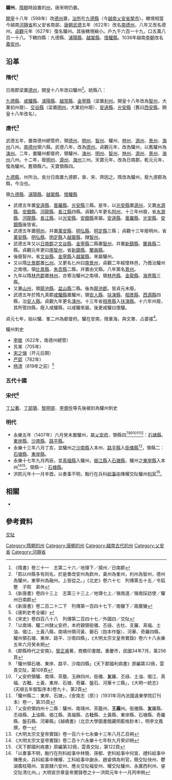 '''驩州'''，[[隋朝|隋朝]]時設置的[[州|州]]，唐宋明仍置。

[[開皇|開皇]]十八年（598年）改[[德州_(南梁)|德州]]置，[[治所|治所]]在[[九德縣|九德縣]]（今[[越南|越南]][[乂安省|乂安省]][[榮市|榮市]]）。轄境相當今越南[[河靜省|河靜省]]和乂安省南部。[[唐朝|唐朝]][[武德|武德]]五年（622年）改名[[南德州|南德州]]，八年又改名德州。[[貞觀_(唐朝)|貞觀]]元年（627年）復名驩州。其後轄境縮小。戶九千六百一十九，口五萬八百一十八。下轄四縣：九德縣、[[浦陽縣_(西晉)|浦陽縣]]、[[越裳縣|越裳縣]]、[[懷驩縣|懷驩縣]]。1036年越南[[李朝|李朝]]改名[[義安州|義安州]]。

== 沿革 ==
=== 隋代<ref>《隋書》卷三十一　志第二十六／地理下／揚州／日南郡</ref> ===
日南郡梁置[[德州|德州]]，開皇十八年改曰驩州<ref>「熙以州縣多有同名，於是奏改安州為欽州，黃州為峯州，利州為智州，德州為驩州，東寧州為融州。上皆從之。」《北史》卷六十七　列傳第五十五／令狐整　子熙　弟休</ref>。統縣八：

[[九德縣|九德縣]]、[[咸驩縣|咸驩縣]]、[[浦陽縣|浦陽縣]]、[[越常縣|越常縣]]、[[金寧縣|金寧縣]]（梁置[[利州|利州]]。開皇十八年改為[[智州|智州]]，大業初州廢）、[[交谷縣|交谷縣]]（梁置[[明州_(开元)|明州]]，大業初州廢）、[[安遠縣|安遠縣]]、[[光安縣|光安縣]]（舊曰[[西安縣|西安縣]]，開皇十八年改名）。
=== 唐代<ref>《新唐書》卷四十三上　志第三十三上／地理七上／嶺南道／嶺南採訪使／驩州日南郡</ref> ===

武德五年，置南德州總管府，領[[德州|德州]]、[[明州_(开元)|明州]]、[[智州|智州]]、驩州、[[林州|林州]]、[[源州|源州]]、[[景州|景州]]、[[海州|海州]]八州。[[南德州|南德州]]領六縣。武德八年，改為[[德州|德州]]。貞觀元年，改為驩州，以舊驩州為[[演州|演州]]。二年，置驩州都督府，領驩州、[[演州|演州]]、[[明州_(开元)|明州]]、[[智州|智州]]、[[林州|林州]]、[[源州|源州]]、[[景州|景州]]、[[海州|海州]]八州。十二年，廢[[明州_(开元)|明州]]、[[源州|源州]]、[[海州|海州]]三州。天寶元年，改為日南郡。乾元元年，復為驩州。舊領縣六。天寶領縣四。

[[九德縣|九德縣]]，州所治。吳分日南置九德郡，晉、宋、齊因之。隋改為驩州，廢九德郡為縣，今治也。

領[[九德縣|九德縣]]、[[浦陽縣|浦陽縣]]、[[越裳縣|越裳縣]]、[[懷驩縣|懷驩縣]]
 
* 武德五年置[[安遠縣|安遠縣]]、[[曇羅縣|曇羅縣]]、[[光安縣|光安縣]]三縣。是年，以[[光安縣|光安縣]]置[[源州|源州]]，又置[[水源縣|水源縣]]、[[安銀縣|安銀縣]]、[[河龍縣|河龍縣]]、[[長江縣|長江縣]]四縣。貞觀八年更名[[阿州|阿州]]，十三年州廢，省[[水源縣|水源縣]]、[[河龍縣|河龍縣]]、[[長江縣|長江縣]]，以[[光安縣|光安縣]]、[[安銀縣|安銀縣]]來屬。[[安遠縣|安遠縣]]、[[曇羅縣|曇羅縣]]、[[光安縣|光安縣]]、[[安銀縣|安銀縣]]後皆省。
* 武德五年置[[明州_(开元)|明州]]，幷置[[萬安縣|萬安縣]]、[[明弘縣|明弘縣]]、[[明定縣|明定縣]]三縣； 貞觀十三年廢明州，省[[萬安縣|萬安縣]]、[[明弘縣|明弘縣]]、[[明定縣|明定縣]]入[[越裳縣|越裳縣]]，隸[[智州|智州]]。
* 武德五年又以[[日南郡|日南郡]]之[[文谷縣|文谷縣]]、[[金寧縣|金寧縣]]二縣置[[智州|智州]]，幷置[[新鎮縣|新鎮縣]]、[[闍員縣|闍員縣]]二縣。貞觀元年更曰[[南智州|南智州]]，省[[新鎮縣|新鎮縣]]、[[闍員縣|闍員縣]]。
* 後廢智州，省[[文谷縣|文谷縣]]、[[金寧縣|金寧縣]]入[[越裳縣|越裳縣]]，來屬驩州。
* 又以隋[[比景郡|比景郡]]置[[匕州|匕州]]。又更名匕州曰[[南景州|南景州]]，貞觀二年綏懷林邑，乃僑治驩州之南境，領[[比景縣|比景縣]]、[[朱吾縣|朱吾縣]]二縣，幷置由文縣。八年第名[[景州|景州]]。
* 九年以隋[[林邑郡|林邑郡]]置[[林州|林州]]，亦寄治驩州之南境，領[[林邑縣|林邑縣]]、[[金龍縣|金龍縣]]、[[海界縣|海界縣]]三縣。
* 又置[[山州|山州]]，領[[龍池縣|龍池縣]]、[[盆山縣|盆山縣]]二縣。後為[[龍池郡|龍池郡]]。皆貞元末廢。
* 武德五年於隋九真郡[[咸驩縣|咸驩縣]]置驩州，領[[安人縣|安人縣]]、[[扶演縣|扶演縣]]、[[相景縣|相景縣]]、[[西源縣|西源縣]]四縣，治[[安人縣|安人縣]]。貞觀九年更名[[演州|演州]]。十三年省[[相景縣|相景縣]]入[[扶演縣|扶演縣]]。十六年州廢，其所管四縣，廢入咸驩縣，以咸驩來屬。後更咸驩曰懷驩。

貞元七年，始以驩、峯二州為都督府。驩在安南，限重海，與文單、占婆接<ref>《新唐書》卷二百二十二下　列傳第一百四十七下／南蠻下／兩爨蠻</ref>。

;驩州刺史
*[[李晙|李晙]]（622年，南德州總管）
*苏某（705年）
*[[宋之悌|宋之悌]]（开元后期）
*[[严郢|严郢]]（782年）
*[[杨清|杨清]]（819年之前）<ref>《唐刺史考全编》</ref>

=== 五代十國 ===
=== 宋代<ref>《宋史》卷四百八十八　列傳第二百四十七／外國四／交阯</ref> ===
[[丁公著|丁公著]]、[[丁部領|丁部領]]、[[黎明提|黎明提]]、[[李偓佺|李偓佺]]等先後被封為驩州刺史

=== 明代 ===
* 永樂五年（1407年）六月癸未置驩州，屬[[乂安府|乂安府]]，領縣四<ref>「以南靖、驩二州隸乂安府，本府親領衙儀、丕祿、古杜、支羅、真福、土油、偈江、土黃八縣，南靖州領河黃、磐石（抱本作盤）、河華、奇羅四縣，驩州領石塘、東岸、路平、沙南四縣」，《大明太宗文皇帝實錄》卷六十八永樂五年六月癸未朔</ref><ref>《郡縣時代之安南》，[[黎正甫|黎正甫]]著，商務印書館，重慶市，民國34年7月，第256頁</ref><ref>「驩州領石塘、東岸、路平、沙南四縣」《天下郡國利病書》原編第32冊，雲貴交阯，第109頁</ref><ref>「乂安府領驩、南靖、茶籠、玉麻四州，衙儀、'''友'''羅、丕祿、土油、偈江、真福、古'''社'''、土黃、東岸、石塘、奇羅、盤石、河華十三縣」，《大明一統志》(天順五年御製序本)卷九十，第2頁</ref><ref>「驩州縣二：東岸、石塘」，《安南志（原）》（1931年河內法國遠東學院訂刊本）卷一，第35頁</ref><ref>「乂安府領四州十二縣：驩州、南靖州、茶籠州、'''王蔴'''州。衙儀縣、'''友'''羅縣、丕祿縣、'''上'''油縣、偈江縣、真福縣、古'''社'''縣、土黃縣、東岸縣、石塘縣、奇羅縣、盤石縣、河華縣」《越嶠書》（北京大學圖書館藏明藍格鈔本），明李文鳳撰，卷一</ref>：[[石塘縣|石塘縣]]、[[東岸縣_(乂安)|東岸縣]]、[[沙南縣_(交阯)|沙南縣]]、[[路平縣|路平縣]]。
* 永樂十三年八月丁亥，並驩州之[[沙南縣_(交阯)|沙南縣]]入本州、[[路平縣|路平縣]]入[[衙儀縣_(乂安)|衙儀縣]]<ref>《大明太宗文皇帝實錄》卷一百六十七永樂十三年八月乙丑朔</ref>，領縣二：[[石塘縣|石塘縣]]、[[東岸縣_(乂安)|東岸縣]]。
* 永樂十七年九月丙辰，並[[真福縣|真福縣]]入驩州，[[偈江縣|偈江縣]]入[[石塘縣|石塘縣]]，驩州之[[東岸縣_(乂安)|東岸縣]]入本州<ref>《大明太宗文皇帝實錄》卷二百十六永樂十七年秋九月癸卯朔</ref><ref>《天下郡國利病書》原編第32冊，雲貴交阯，第122頁</ref>。領縣一：[[石塘縣|石塘縣]]。
* 洪熙元年十一月辛酉，以奏事不明，黜行在兵科[[給事中|給事中]]陳耀交阯驩州[[判官|判官]]<ref>「以奏事不明，黜行在刑科給事中林簡、孫郁、吏科給事中何宣、禮科給事中陳應炎、兵科給事中陳耀、工科給事中謝永、趙睿俱為判官，簡交阯快州、鬱湖廣桂陽州、宣直隸六安州、應炎交阯福安州、耀交阯驩州、永廣西利州、睿交阯清化州。」大明宣宗章皇帝實錄卷之十一洪熙元年十一月丙申朔</ref>。

== 相關 ==
*{{link-vi|乂處|xứ Nghệ}}
== 參考資料 ==
{{reflist}}

{{唐朝行政區劃|nocat}}
{{交阯承宣布政使司行政區劃}}
[[Category:隋朝的州|Category:隋朝的州]]
[[Category:唐朝的州|Category:唐朝的州]]
[[分類:明朝的州|交阯]]
[[Category:越南古代的州|Category:越南古代的州]] 
[[Category:乂安省|Category:乂安省]] 
[[Category:河靜省|Category:河靜省]]